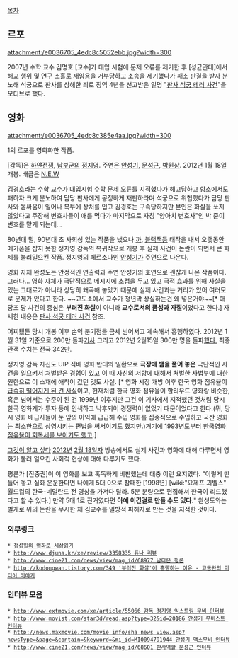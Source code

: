 [[목차]]

== 르포 ==
attachment:/e0036705_4edc8c5052ebb.jpg?width=300

2007년 수학 교수 김명호 [교수]가 대입 시험에 문제 오류를 제기한 후 [성균관대]에서 해교 행위 및 연구 소홀로 재임용을 거부당하고 소송을 제기했다가 패소 판결을 받자 분노해 석궁으로 판사를 상해한 죄로 징역 4년을 선고받은 일명 "[[판사 석궁 테러 사건]]"을 모티브로 했다. 

== 영화 ==
attachment:/e0036705_4edc8c385e4aa.jpg?width=300

1의 르포를 영화화한 작품.

[감독]은 [[하얀전쟁]], [[남부군]]의 [[정지영]]. 주연은 [[안성기]], [[문성근]], [[박원상]]. 2012년 1월 18일 개봉. 배급은 [[N.E.W]]

김경호라는 수학 교수가 대입시험 수학 문제 오류를 지적했다가 해고당하고 항소에서도 패하자 크게 분노하여 담당 판사에게 공정하게 재판하라며 석궁으로 위협했다가 담당 판사와 몸싸움이 일어나 복부에 상처를 입고 김경호는 구속당하지만 본인은 화살을 쏘지 않았다고 주장해 변호사들이 애를 먹다가 마지막으로 자칭 "양아치 변호사"인 박 준이 변호를 맡게 되는데...

80년대 말, 90년대 초 사회성 있는 작품을 냈으나 [[까]], [[블랙잭]]등 태작을 내서 오랫동안 메가폰을 잡지 못한 정지영 감독의 복귀작으로 개봉 후 실제 사건이 논란이 되면서 큰 화제를 불러일으킨 작품. 정지영의 페르소나인 [[안성기]]가 주연으로 나온다. 

영화 자체 완성도는 안정적인 연출력과 주연 안성기의 호연으로 괜찮게 나온 작품이다. 그러나... 영화 자체가 극단적으로 메시지에 초점을 두고 있고 극적 효과를 위해 사실을 있는 그대로가 아니라 상당히 왜곡해 놓았기 때문에 실제 사건과는 거리가 있어 여러모로 문제가 있다고 한다. ~~교도소에서 교수가 청년막 상실하는건 왜 넣은거야~~[* 애당초 당 사건의 중심은 '''부러진 화살'''이 아니라 '''교수로서의 품성과 자질'''이었다고 한다.] 자세한 내용은 [[판사 석궁 테러 사건]] 참조.

어찌됐든 당시 개봉 이후 손익 분기점을 금세 넘어서고 계속해서 흥행하였다. 2012년 1월 31일 기준으로 200만 돌파[http://wstarnews.hankyung.com/apps/news?popup=0&nid=01&c1=01&c2=01&c3=00&nkey=201201311444381&mode=sub_view 기사] 그리고 2012년 2월15일 300만 명을 돌파[http://www.esportsi.com/bbs/zboard.php?id=ent02&no=2431 했다.] 최종 관객 수치는 전국 342만.

정지영 감독 자신도 UIP 직배 영화 반대의 일환으로 '''극장에 뱀을 풀어 놓은''' 극단적인 사건을 일으켜서 처벌받은 경험이 있고 이 때 자신의 저항에 대해서 처벌한 사법부에 대한 원한으로 이 소재에 애착이 갔던 것도 사실. [* 영화 시장 개방 이후 한국 영화 점유율이 [http://newslibrary.naver.com/viewer/index.nhn?articleId=1993072400329113009&editNo=15&printCount=1&publishDate=1993-07-24&officeId=00032&pageNo=13&printNo=14819&publishType=00010 급속히 떨어지게 된 건 사실]이고, 현재처럼 한국 영화 점유율이 할리우드 영화랑 비슷한, 혹은 넘어서는 수준이 된 건 1999년 이후지만 그건 이 기사에서 지적했던 것처럼 당시 한국 영화계가 투자 등에 인색하고 낙후되어 경쟁력이 없었기 때문이었다고 한다.(뭐, 당시 영화 배급사들이 눈 앞의 이익에 급급해 수입 영화를 집중적으로 수입하고 국산 영화는 최소한으로 상영시키는 편법을 써서이기도 했지만.)거기에 1993년도부터 [http://newslibrary.naver.com/viewer/index.nhn?articleId=1998061500099133003&editNo=15&printCount=1&publishDate=1998-06-15&officeId=00009&pageNo=33&printNo=10087&publishType=00010 한국영화 점유율이 회복세를 보이기도 했고].]

[[그것이 알고 싶다]] [[2012년]] [[2월 18일]]자 방송에서도 실제 사건과 영화에 대해 다루면서 영화가 불러 일으킨 사회적 현상에 대해 다루기도 했다.

평론가 [진중권]이 이 영화를 보고 혹독하게 비판했는데 대충 이런 요지였다. 
"이렇게 만들어 놓고 실화 운운한다면 나에게 5대 0으로 참패한 [1998년] [wiki:"요제프 괴벨스" 월드컵의 한국-네덜란드 전 영상을 가져다 달라. 5분 분량으로 편집해서 한국이 리드했다고 할 수 있다.] 만약 5대 1로 진거였다면 '''아예 이긴걸로 만들 수도 있다.'''" 완성도와는 별개로 위의 논란을 무시한 체 김교수를 일방적 피해자로 만든 것을 지적한 것이다.

=== 외부링크 ===
 * [http://news.khan.co.kr/kh_news/khan_art_view.html?artid=201201292114525&code=990000 정성일의 영화로 세상읽기]
 * [[http://www.djuna.kr/xe/review/3358335 듀나 리뷰]]
 * [[http://www.cine21.com/news/view/mag_id/68977 남다은 평론]]
 * [[http://kodongwan.tistory.com/349 '부러진 화살'이 흥행하는 이유 - 고동완의 미디어 이야기]]
=== 인터뷰 모음 ===
 * [[http://www.extmovie.com/xe/article/55066 감독 정지영 익스트림 무비 인터뷰]]
 * [[http://www.movist.com/star3d/read.asp?type=32&id=20186 안성기 무비스트 인터뷰]]
 * [[http://news.maxmovie.com/movie_info/sha_news_view.asp?newsType=&page=&contain=&keyword=&mi_id=MI0094791944 안성기 맥스무비 인터뷰]]
 * [[http://www.cine21.com/news/view/mag_id/68601 판사역할 문성근 인터뷰]]
  
